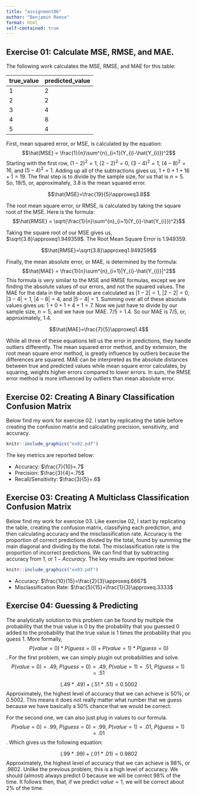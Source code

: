 ```yaml
---
title: "assignment06"
author: "Benjamin Reese"
format: html
self-contained: true
---
```


## Exercise 01: Calculate MSE, RMSE, and MAE.

The following work calculates the MSE, RMSE, and MAE for this table:

true_value    predicted_value      
-------       ------  
     1          2       
     2          2       
     3          4
     4          8
     5          4

First, mean squared error, or MSE, is calculated by the equation: 
$$\hat{MSE} = \frac{1}{n}\sum^{n}_{i=1}(Y_{i}-\hat{Y_{i}})^2$$
Starting with the first row, $(1-2)^2=1$, $(2-2)^2=0$, $(3-4)^2=1$, $(4-8)^2=16$, and $(5-4)^2=1$.
Adding up all of the subtractions gives us, $1+0+1+16+1=19$. The final step is to divide by the sample size, for us that is $n=5$. So, $19/5$, or, approximately, $3.8$ is the mean squared error.

$$\hat{MSE}=\frac{19}{5}\approxeq3.8$$

The root mean square error, or RMSE, is calculated by taking the square root of the MSE. Here is the formula:
$$\hat{RMSE} = \sqrt{\frac{1}{n}\sum^{n}_{i=1}(Y_{i}-\hat{Y_{i}})^2}$$

Taking the square root of our MSE gives us, $\sqrt{3.8}\approxeq1.949359$. The Root Mean Square Error is $1.949359$.

$$\hat{RMSE}=\sqrt{3.8}\approxeq1.949259$$

Finally, the mean absolute error, or MAE, is determined by the formula:
$$\hat{MAE} = \frac{1}{n}\sum^{n}_{i=1}|Y_{i}-\hat{Y_{i}}|^2$$
This formula is very similar to the MSE and RMSE formulas, except we are finding the absolute values of our errors, and not the squared values. The MAE for the data in the table above are calculated as $|1-2|=1$, $|2-2|=0$, $|3-4|=1$, $|4-8|=4$, and $|5-4|=1$. Summing over all of these absolute values gives us: $1+0+1+4+1=7$. Now we just have to divide by our sample size, $n=5$, and we have our MAE. $7/5=1.4$. So our MAE is $7/5$, or, approximately, $1.4$.

$$\hat{MAE}=\frac{7}{5}\approxeq1.4$$

While all three of these equations tell us the error in predictions, they handle outliers differently. The mean squared error method, and by extension, the root mean square error method, is greatly influence by outliers because the differences are squared. MAE can be interpreted as the absolute distances between true and predicted values while mean square error calculates, by squaring, weights higher errors compared to lower errors. In sum, the RMSE error method is more influenced by outliers than mean absolute error.

## Exercise 02: Creating A Binary Classification Confusion Matrix

Below find my work for exercise 02. I start by replicating the table before creating the confusion matrix and calculating precision, sensitivity, and accuracy.

```r
knitr::include_graphics("ex02.pdf")
```

The key metrics are reported below:

- Accuracy: $\frac{7}{10}=.7$
- Precision: $\frac{3}{4}=.75$
- Recall/Sensitivity: $\frac{3}{5}=.6$

## Exercise 03: Creating A Multiclass Classification Confusion Matrix

Below find my work for exercise 03. Like exercise 02, I start by replicating the table, creating the confusion matrix, classifying each prediction, and then calculating accuracy and the misclassification rate. Accuracy is the proportion of correct predictions divided by the total, found by summing the main diagonal and dividing by the total. The misclassification rate is the proportion of incorrect predictions. We can find that by subtracting accuracy from 1, or $1-Accuracy$. The key results are reported below:

```r
knitr::include_graphics("ex03.pdf")
```


- Accuracy: $\frac{10}{15}=\frac{2}{3}\approxeq.6667$
- Misclassification Rate: $\frac{5}{15}=\frac{1}{3}\approxeq.3333$

## Exercise 04: Guessing & Predicting

The analytically solution to this problem can be found by multiple the probability that the true value is 0 by the probability that you guessed 0 added to the probability that the true value is 1 times the probability that you guess 1. More formally, $$P(value=0)*P(guess=0) + P(value=1)*P(guess=0)$$. For the first problem, we can simply plugin out probabilities and solve. $$P(value=0) = .49,\  P(guess=0) = .49, \ P(value=1) = .51, \ P(guess=1) = .51$$

$$(.49*.49) + (.51*.51)=0.5002 $$
Approximately, the highest level of accuracy that we can achieve is 50%, or $0.5002$. This means it does not really matter what number that we guess because we have basically a 50% chance that we would be correct.

For the second one, we can also just plug in values to our formula. $$P(value=0) = .99,\ P(guess=0) = .99,\  P(value=1) = .01, \ P(guess=1) = .01$$. Which gives us the following equation:

$$(.99*.99) + (.01*.01)=0.9802 $$
Approximately, the highest level of accuracy that we can achieve is 98%, or $.9802$. Unlike the previous problem, this is a high level of accuracy. We should (almost) always predict 0 because we will be correct 98% of the time. It follows then, that, if we predict $value=1$, we will be correct about 2% of the time.